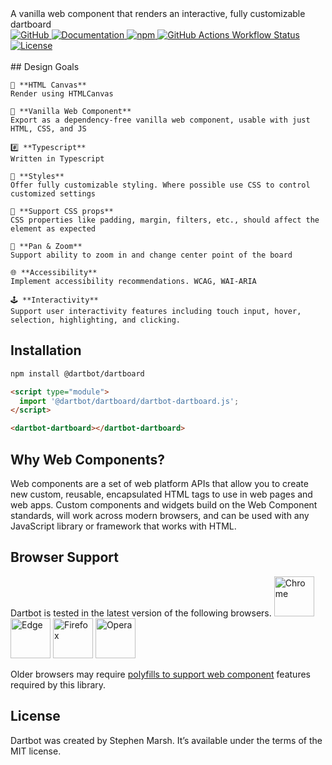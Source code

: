 
<Meta title="Introduction" name="ToC" />
<Title>Introduction</Title>
<Subtitle>A vanilla web component that renders an interactive, fully customizable dartboard</Subtitle>

<div style={{display: 'flex', gap: '.2em', flexWrap: 'wrap'}}>
  <a href="https://github.com/dartbotapp/dartboard" rel="noopener noreferrer" target="_blank">
    <img src="https://img.shields.io/badge/GitHub-Code-232323.svg?style=flat&amp;logo=github&amp;logoColor=white" alt="GitHub" />
  </a>
  <a href="https://docs.dartbot.com/dartboard" rel="noopener noreferrer" target="_blank">
    <img src="https://img.shields.io/badge/Docs-Website-232323.svg?style=flat" alt="Documentation" />
  </a>
  <a href="https://www.npmjs.com/package/@dartbot/dartboard" rel="noopener noreferrer" target="_blank">
    <img src="https://img.shields.io/npm/dw/@dartbot/dartboard?label=npm&amp;style=flat" alt="npm" />
  </a>
  <a href="https://github.com/dartbotapp/dartboard/actions/workflows/publish.yml" rel="noopener noreferrer" target="_blank">
    <img src="https://img.shields.io/github/actions/workflow/status/dartbotapp/dartboard/publish.yml" alt="GitHub Actions Workflow Status" />
  </a>
  <a href="https://github.com/dartbotapp/dartboard/blob/main/LICENSE" rel="noopener noreferrer" target="_blank">
    <img src="https://img.shields.io/badge/license-MIT-232323.svg?style=flat" alt="License" />
  </a>
</div>

<style>
{`
  #intro {
    display: flex;
  }
  .intro-img {
    min-width: 20em;
    display:flex;
    flex-basis: 50%;
  }
  .intro-goals {
    min-width: 30em;
    flex-basis: 50%;
  }
  @media screen and (max-width: 1280px) {
    #intro {
      display: block;
    }
  }
`}

</style>

<div id="intro">
  <div className="intro-goals" style={{ 'paddingRight': '4em '}}>
    <br />
    ## Design Goals

    🎨 **HTML Canvas**
    Render using HTMLCanvas

    🍦 **Vanilla Web Component**
    Export as a dependency-free vanilla web component, usable with just HTML, CSS, and JS

    #️⃣ **Typescript**
    Written in Typescript

    🌈 **Styles**
    Offer fully customizable styling. Where possible use CSS to control customized settings

    🧾 **Support CSS props**
    CSS properties like padding, margin, filters, etc., should affect the element as expected

    🔎 **Pan & Zoom**
    Support ability to zoom in and change center point of the board

    🌐 **Accessibility**
    Implement accessibility recommendations. WCAG, WAI-ARIA

    🕹️ **Interactivity**
    Support user interactivity features including touch input, hover, selection, highlighting, and clicking.
  </div>
  <div className="intro-img">
    <dartbot-dartboard></dartbot-dartboard>
  </div>
</div>

## Installation
```bash
npm install @dartbot/dartboard
```
```html
<script type="module">
  import '@dartbot/dartboard/dartbot-dartboard.js';
</script>

<dartbot-dartboard></dartbot-dartboard>
```

## Why Web Components?
Web components are a set of web platform APIs that allow you to create new custom, reusable,
encapsulated HTML tags to use in web pages and web apps. Custom components and widgets build
on the Web Component standards, will work across modern browsers, and can be used with any
JavaScript library or framework that works with HTML.

## Browser Support
Dartbot is tested in the latest version of the following browsers.
<img src="./chrome.png" alt="Chrome" title="Chrome" width="64" height="64" />
<img src="./edge.png" alt="Edge" title="Edge" width="64" height="64" />
<img src="./firefox.png" alt="Firefox" title="Firefox" width="64" height="64" />
<img src="./opera.png" alt="Opera" title="Opera" width="64" height="64" />

Older browsers may require [polyfills to support web component](https://github.com/webcomponents/polyfills) features required by this library.

## License
Dartbot was created by Stephen Marsh. It’s available under the terms of the MIT license.